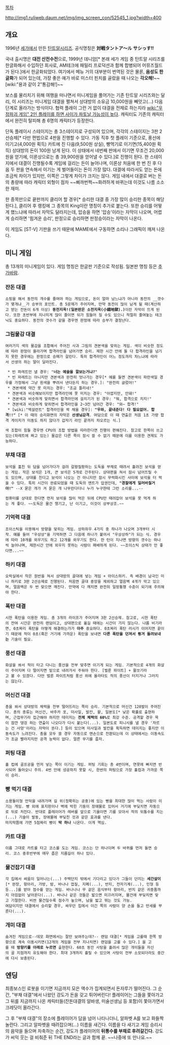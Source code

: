 [[목차]]

http://img1.ruliweb.daum.net/img/img_screen_con/52545_1.jpg?width=400

 
== 개요 ==

1996년 [[세가]]에서 만든 [[탄트알]]시리즈. 공식명칭은 '''対戦タントア〜ル サシっす!!'''

국내 출시명은 '''대전 산전수전'''으로, 1999년 데니암[* 본래 세가 게임 중 탄트알 시리즈를 한글화해서 수입하던 회사로, AM테크에 패밀리 프로덕션과 함께 합병되어 어뮤즈월드가 된다.]에서 한글화되었다. 여기에서 메뉴 거의 대부분이 번역된 것은 물론, '''음성도 한글화'''가 되어 있는데, 가장 좋은 예가 바로 미스터 핀치를 골랐을 때 나오는 '''각오해!'''~~[wiki:"용과 같이 2"통감해!]~~

보스를 물리치기 위해 여행을 떠나면서 미니게임을 풀어가는 기존 탄트알 시리즈와는 달리, 이 시리즈는 미니게임 대결을 펼쳐서 상대방의 소유금 10,000원을 빼앗고(...) 다음 단계로 올라가는 방식이다. 협력 플레이 그런 거 없이 대결을 전제로 하는지라 [[wiki:"우정파괴 게임" 2인 플레이를 하면 사이가 파토날 가능성이 높다]]. 캐릭터도 기존의 캐릭터에서 완전히 탈피해 총 6명의 캐릭터가 등장한다.

단독 플레이시 스테이지는 총 3스테이지로 구성되어 있으며, 각각의 스테이지는 3판 2선승제[* 다만 편법으로 4판을 진행할 수 있다. 가동 직후 첫 플레이 기준으로, 풍선에 이기고(4,000원 획득) 카트에 진 다음(9,500원 상실), 빵먹기로 이기면(15,400원 획득) 상대방의 돈이 100원 남게 된다. 이 상태에서 네번째 판에서 이기면 무조건 20,000원을 얻기에, 이론상으로는 총 39,900원을 얻어낼 수 있다.]로 진행이 된다. 한 스테이지에서 대결이 진행될수록 게임에 걸리는 돈이 늘어나며, 이론상 처음에 한 번 진 후 다음 두 판을 연속해서 이기는 게 벌어들이는 돈이 가장 많다. 대결에 따라서도 얻는 돈에 조금씩 차이가 있지만, 이쪽은 그렇게 차이가 크지는 않다. 게임 내에서 대결로 버는 돈의 총량에 따라 캐릭터 외형이 점차 ~~삐까번쩍~~화려하게 바뀌는데 이것도 나름 소소한 재미.

한 종목만으로 끝판까지 클리어 할 경우[* 승리한 대결 중 가장 많이 승리한 종목이 해당된다.], 클리어 후 랭킹에 그 종목의 King이란 명칭이 추가로 붙는다. 또한 승리를 어떻게 했느냐에 따라서 자막도 달라지는데, 압승을 하면 '압승'이라는 자막이 나오며, 어렵게 승리하면 '힘겨운 승리', 판정으로 승리하면 판정승이라는 자막이 나온다.

이 게임도 [ST-V] 기판을 쓰기 때문에 MAME에서 구동하면 소리나 그래픽이 깨져 나온다.

== 미니 게임 ==
총 13개의 미니게임이 있다. 게임 명칭은 한글판 기준으로 작성됨. 일본판 명칭 등은 [[추가바람]].

=== 잔돈 대결 ===
 쇼핑을 해서 동전의 개수를 줄여야 하는 게임으로, 돈이 얼마 남느냐가 아니라 동전의 __갯수가 몇개냐__가 승부의 포인트. 총 5문제가 주어지며, 만약 동전이 많이 남게 될 때(계산하고 받는 잔돈이 6개 이상) '''동전지옥!(일본판은 소전지옥(小錢地獄).)'''이란 자막이 뜨게 된다. 또한 초반부에 지나치게 많이 줄이면 뒤가 힘들어 질 수도 있으니 적절히 줄여놓는 테크닉도 중요하다. 동전의 갯수가 같을 경우엔 판정에 따라 승부가 결정난다.

=== 그림물감 대결 ===
 여러가지 색의 물감을 조합해서 주어진 사과 그림의 견본색을 맞히는 게임. 색이 비슷한 정도에 따라 판정이 올라가며 합격라인을 넘어가면 승리. 제한 시간 안에 둘 다 합격라인을 넘기지 못한 경우에는 판정으로 승패가 갈린다. 특히 합격라인이 어느 정도까지 차느냐에 따라서 선생의 하는 말이 달라진다.

  * 빈 파레트만 낼 경우: "'''너는 예술을 깔보는거냐?'''"
  * 빈 파레트는 아니지만 견본색과 완전히 엇나가는 경우[* 예를 들면 견본색이 파란색일 경우를 가정해서 그냥 흰색을 뿌려서 낸다든지 하는 경우.]: "완전히 글렀어!"
  * 견본색에 약간 못 미치는 경우: "조금 틀리네!"
  * 견본색과 비슷해보이지만 합격라인에 못 미치는 경우: "아깝지만, 안돼!"
  * 견본색과 비슷하게 맞히면서 합격라인에 걸치기가 된 경우: "뭐, 합격으로 치지!"
  * 견본색과 비슷하게 맞히면서 합격라인을 2~3칸 넘어간 경우: "와~ 합격!"
  * [wiki:"엑설런트" 합격라인을 꽉 채울 경우]: '''"우와, 끝내준다! 다 필요없어. 합격!!"''' [* 이 때의 승리화면의 자막은 '''선생님감격'''. 여담으로 이 때 연출은 처음 1초 가량 합격 게이지가 미동도 하지 않다가 갑자기 라인 끝까지 차오르는 식.]

 색 조합이 힘들 경우엔 CPU의 조합 방법을 따라한다면 진행이 편해진다. 참고로 한쪽이 쓰고있는(파레트에 짜고 있는) 물감은 다른 쪽이 잠시 쓸 수 없기 때문에 이를 이용한 견제도 가능하다.

=== 부채 대결 ===
 보석을 훔친 뒤 담을 넘어가다가 걸려 갈팡질팡하는 도둑을 부채로 때려서 흘려진 보석을 얻는 게임. 작은 보석은 1개, 큰 보석은 5개로 간주된다. 상대편을 쳐서 잠시 넘어뜨릴 수도 있으며, 상대를 친다고 보석이 나오는 건 아니지만 잠시 무력화시킨 사이에 보석을 더 먹을 수 있다. 특히 시간이 완료되었을 때 도둑의 멘트가 압권인데, '''"경찰에게 일러바칠거야!"''' --X 묻은 개가 겨 묻은 개 나무란다더니 누가 누구한테 그런 소리를...--

 컴퓨터를 상대로 한다면 먼저 보석을 많이 먹은 뒤에 CPU만 때려잡아 보석을 못 먹게 하는 게 좋다. ~~도둑은 물건 챙기고, 난 이기고, 이것이 상부상조.~~

=== 기억력 대결 ===
 조이스틱을 이용해서 방향을 맞히는 게임. 상하좌우 4가지 중 하나가 나오며 3개부터 시작. 예를 들어 "우상상"을 기억하면 그 다음에 하나가 붙어서 "우상상하"가 되는 식. 경우에 따라 10개를 외우기도 하고 12개를 외우기도 한다. 한 턴이 지나면 방향의 갯수는 하나씩 늘어나며, 제한시간 안에 외우지 못하는 사람이 패배하게 된다. ~~조이스틱 상태가 안 좋다면...~~

=== 하키 대결 ===
 오락실에서 작은 원반을 쳐서 상대방의 골대에 넣는 게임 + 아이스하키. 즉 배경이 남극인 미니 하키로 3판 2선승제로 진행된다. 처음엔 골대 중앙을 제외하고 얼음벽 4개가 막고 있으며, 얼음벽은 두 번 맞으면 깨진다. 만약에 다 깨지면 완전히 일방통행 수준이 되기에 주의해야 한다. 

=== 폭탄 대결 ===
 시한 폭탄을 이용한 게임. 총 3개의 라이프가 주어지며 3판 2선승제. 참고로, 시한 폭탄의 잔여 시간은 완전히 랜덤이고, 상대편으로 옮길 때에는 시간이 가지 않는다. 나름 비기라면, 0초짜리 폭탄을 어떻게 해결하는가가 '''아주''' 중요하다. 0초짜리 폭탄 러시가 이어지면 끝이기 때문에 적이 0초(혹은 거기에 가까운) 폭탄을 보내면 '''다른 폭탄을 던져서 튕겨 돌려보내는''' 기술이 필요.

=== 풍선 대결 ===
 화살을 쏴서 적이 타고 다니는 풍선을 전부 맞추면 이기게 되는 게임. 기본적으로 4개의 화살이 주어지며 다 떨어지면 밑으로 내려가서 주워야 한다. [벌룬 파이트] + 활쏘기라고 볼 수 있겠다. 다만 벌룬 파이트처럼 풍선 위에 올라타도 적의 풍선이 터지거나 그러지는 않는다.

=== 머신건 대결 ===
 총을 쏴서 상대방의 체력을 전부 떨어뜨리는 쪽이 승리. 기본적으로 머신건 120발이 주어진다. 총의 종류는 머신건, 바주카 포, 미사일, 발칸, 활, 일본도[* 낮은 확률로 출현하며, 근접무기라 접근해야 하지만 데미지는 '''전체 체력의 60%'''로 최강 수준. 공격할 경우 목이 잠깐 댕겅 하는 연출이 나오다가 다시 붙는다(...). 일본도로 피니시를 낼 경우 '자르는 건 사양'이라는 자막이 뜬다.] 등이 있으며 미사일과 발칸을 획득하면 데미지는 좋지만 이동속도가 느려진다. 총을 모두 쏠 경우 자동으로 맨손으로 전환되는데 이 상태에서는 이동속도가 조금 빨라지지만 공격 능력이 없다. 얼른 무기를 줍자.

=== 퍼팅 대결 ===
 홀 컵에 골프공을 먼저 넣는 쪽이 이기는 게임. 퍼팅 기회는 총 4번이며, 연못에 빠지면 반사되어 돌아오니 주의. 4번 안에 성공하지 못할 시, 한번의 퍼팅으로 가장 홀컵과 가까운 쪽이 승리.

=== 빵 먹기 대결 ===
 소용돌이형 언덕을 내려가며 길 위(정확히는 공중)에 있는 빵을 최대한 많이 먹는 사람이 이기는 게임. 빵 외에 표지판이나 벽에 박힌 기둥이 장애물로 있어서 거기에 부딪치면 자동으로 뒤로 처진다. 반대로 플레이어가 레버를 앞으로 기울이면 기를 모아서 적의 뒤통수를 치는(...) 기술이 발동, 장애물에 부딪친 것과 같은 효과를 낸다.
 마지막쯤에 가면 5점짜리 빵이 '''딱 하나''' 나온다. 이게 핵심.

=== 카트 대결 ===
 이름 그대로 카트를 타고 코스를 도는 게임. 코스는 단 하나이며 두 바퀴를 먼저 돌면 승리. 코스 중후반부에 매우 좁은 지름길이 하나 있다.

=== 물건잡기 대결 ===
 각 집에서 싸움이 일어나는(...) 주택단지 밖에서 기다리고 있다가 그들이 던지는 '''세간살이'''[* 완장, 항아리, 가방, 밤, 바나나 껍질, 지폐(...), 반지, 전자기계(...), 인형 등등...]를 받아 점수를 얻는 게임. 바나나나 무 같은 음식부터 항아리, 반지 같은 귀중품까지 아낌없이 날아온다(...). 바나나 같은 것들은 밟으면 미끄러지며, 물건에 부딪치면 맞고 기절한다. 비싼 물건일수록 점수가 높으며, 남을 밟고 뛰는 것도 가능.
 여담이지만 대결에서 승리할 경우, 싸우던 집에서 이긴 쪽의 사람이 양 손을 들고 만세를 부른다(...).

=== 개미 대결 ===
 숨겨진 게임으로--데모 화면에서는 잘만 보여주는데?-- 랜덤 대결[* 게임을 고를때 한쪽 방향으로 계속 이동시키면(12개의 게임을 전부 지나치면) 랜덤을 고를 수 있다.] 을 고를 때 '''방향키를 아래로 누르면''' 출현한다. 60초 동안 사탕을 흘려서 많은 개미들을 자신의 골 지점까지 유도해야 한다. 최대 3개까지 흘릴 수 있으며 사탕이 전부 소모되더라도 중간에 다시 보충된다.

== 엔딩 ==
최종보스인 로봇을 이기면 지금까지 모은 액수가 집계되면서 돈자루가 떨어진다. 그 순간, "부채 대결"에서 나왔던 강도가 돈을 갖고 튀어버린다! 플레이어는 그들을 쫓아가고 그 뒤를 지금까지 나온 캐릭터들(잔돈대결의 알바생, 미술선생님 등 포함)이 쫓아가면서 크레딧이 올라간다.

그 후 "부채 대결"의 장소에 플레이어가 담을 넘어 나타나더니, 알파벳 A를 보고 화들짝 놀란다. 그리고 알파벳을 때려잡으며(...) 이름을 새긴다. 이름을 다 새기고 게임 승리시의 음악을 들으며 자축하는 순간, 강도가 플레이어의 '''뒤통수를 부채로 후려갈긴다.''' 강도가 씨익 웃는 걸 비춰준 뒤 THE END라는 글과 함께 끝. ~~나중에 또 만나요.~~
